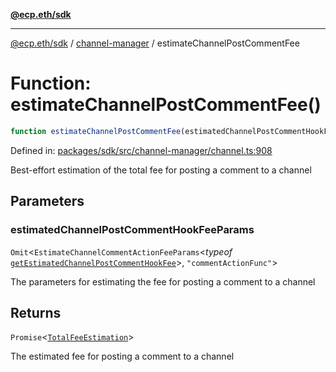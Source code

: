 [**@ecp.eth/sdk**](../../index.mdx)

***

[@ecp.eth/sdk](/sdk-reference/index.mdx) / [channel-manager](/sdk-reference/channel-manager/index.mdx) / estimateChannelPostCommentFee

# Function: estimateChannelPostCommentFee()

```ts
function estimateChannelPostCommentFee(estimatedChannelPostCommentHookFeeParams): Promise<TotalFeeEstimation>;
```

Defined in: [packages/sdk/src/channel-manager/channel.ts:908](https://github.com/ecp-eth/comments-monorepo/blob/main/packages/sdk/src/channel-manager/channel.ts#L908)

Best-effort estimation of the total fee for posting a comment to a channel

## Parameters

### estimatedChannelPostCommentHookFeeParams

`Omit`\<`EstimateChannelCommentActionFeeParams`\<*typeof* [`getEstimatedChannelPostCommentHookFee`](/sdk-reference/channel-manager/functions/getEstimatedChannelPostCommentHookFee.mdx)\>, `"commentActionFunc"`\>

The parameters for estimating the fee for posting a comment to a channel

## Returns

`Promise`\<[`TotalFeeEstimation`](/sdk-reference/channel-manager/types/type-aliases/TotalFeeEstimation.mdx)\>

The estimated fee for posting a comment to a channel
